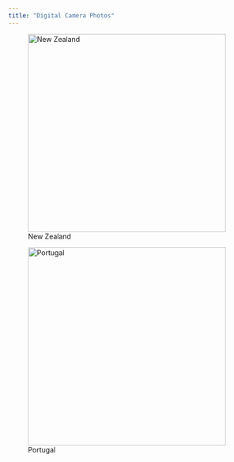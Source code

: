 ```yaml
---
title: "Digital Camera Photos"
---
```


![New Zealand](photosweb/IMG_1577.jpeg){fig-align="left" width="400"}

![Portugal](photosweb/IMG_2373.JPG){fig-align="left" width="400"}

